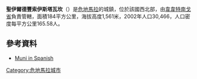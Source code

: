 '''聖伊爾德豐索伊斯塔瓦坎'''（{{lang-es|San Ildefonso Ixtahuacán}}）是[[危地馬拉|危地馬拉]]的城鎮，位於該國西北部，由[[韋韋特南戈省|韋韋特南戈省]]負責管轄，面積184平方公里，海拔高度1,561米，2002年人口30,466，人口密度每平方公里165.58人。

==參考資料==
*[http://www.inforpressca.com/sanildefonsoixtahuacan/ Muni in Spanish] {{Wayback|url=http://www.inforpressca.com/sanildefonsoixtahuacan/ |date=20100615015225 }}

{{coord|15|25|N|91|46|W|display=title|region:GT_type:city_source:GNS-enwiki}}

{{Guatemala-geo-stub}}
[[Category:危地馬拉城市|Category:危地馬拉城市]]